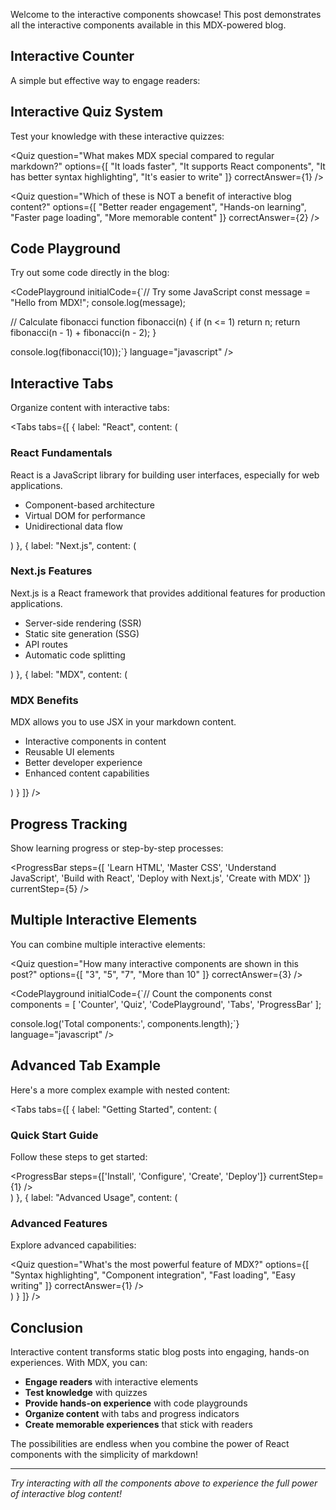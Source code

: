 Welcome to the interactive components showcase! This post demonstrates all the interactive components available in this MDX-powered blog.

## Interactive Counter

A simple but effective way to engage readers:

<Counter initialValue={0} />

<Counter initialValue={42} />

## Interactive Quiz System

Test your knowledge with these interactive quizzes:

<Quiz 
  question="What makes MDX special compared to regular markdown?"
  options={[
    "It loads faster",
    "It supports React components",
    "It has better syntax highlighting",
    "It's easier to write"
  ]}
  correctAnswer={1}
/>

<Quiz 
  question="Which of these is NOT a benefit of interactive blog content?"
  options={[
    "Better reader engagement",
    "Hands-on learning",
    "Faster page loading",
    "More memorable content"
  ]}
  correctAnswer={2}
/>

## Code Playground

Try out some code directly in the blog:

<CodePlayground 
  initialCode={`// Try some JavaScript
const message = "Hello from MDX!";
console.log(message);

// Calculate fibonacci
function fibonacci(n) {
  if (n <= 1) return n;
  return fibonacci(n - 1) + fibonacci(n - 2);
}

console.log(fibonacci(10));`}
  language="javascript"
/>

## Interactive Tabs

Organize content with interactive tabs:

<Tabs tabs={[
  {
    label: "React",
    content: (
      <div>
        <h3>React Fundamentals</h3>
        <p>React is a JavaScript library for building user interfaces, especially for web applications.</p>
        <ul>
          <li>Component-based architecture</li>
          <li>Virtual DOM for performance</li>
          <li>Unidirectional data flow</li>
        </ul>
      </div>
    )
  },
  {
    label: "Next.js",
    content: (
      <div>
        <h3>Next.js Features</h3>
        <p>Next.js is a React framework that provides additional features for production applications.</p>
        <ul>
          <li>Server-side rendering (SSR)</li>
          <li>Static site generation (SSG)</li>
          <li>API routes</li>
          <li>Automatic code splitting</li>
        </ul>
      </div>
    )
  },
  {
    label: "MDX",
    content: (
      <div>
        <h3>MDX Benefits</h3>
        <p>MDX allows you to use JSX in your markdown content.</p>
        <ul>
          <li>Interactive components in content</li>
          <li>Reusable UI elements</li>
          <li>Better developer experience</li>
          <li>Enhanced content capabilities</li>
        </ul>
      </div>
    )
  }
]} />

## Progress Tracking

Show learning progress or step-by-step processes:

<ProgressBar 
  steps={[
    'Learn HTML',
    'Master CSS',
    'Understand JavaScript',
    'Build with React',
    'Deploy with Next.js',
    'Create with MDX'
  ]}
  currentStep={5}
/>

## Multiple Interactive Elements

You can combine multiple interactive elements:

<Counter initialValue={0} />

<Quiz 
  question="How many interactive components are shown in this post?"
  options={[
    "3",
    "5",
    "7",
    "More than 10"
  ]}
  correctAnswer={3}
/>

<CodePlayground 
  initialCode={`// Count the components
const components = [
  'Counter',
  'Quiz', 
  'CodePlayground',
  'Tabs',
  'ProgressBar'
];

console.log('Total components:', components.length);`}
  language="javascript"
/>

## Advanced Tab Example

Here's a more complex example with nested content:

<Tabs tabs={[
  {
    label: "Getting Started",
    content: (
      <div>
        <h3>Quick Start Guide</h3>
        <p>Follow these steps to get started:</p>
        <ProgressBar 
          steps={['Install', 'Configure', 'Create', 'Deploy']}
          currentStep={1}
        />
        <Counter initialValue={0} />
      </div>
    )
  },
  {
    label: "Advanced Usage",
    content: (
      <div>
        <h3>Advanced Features</h3>
        <p>Explore advanced capabilities:</p>
        <Quiz 
          question="What's the most powerful feature of MDX?"
          options={[
            "Syntax highlighting",
            "Component integration",
            "Fast loading",
            "Easy writing"
          ]}
          correctAnswer={1}
        />
      </div>
    )
  }
]} />

## Conclusion

Interactive content transforms static blog posts into engaging, hands-on experiences. With MDX, you can:

- **Engage readers** with interactive elements
- **Test knowledge** with quizzes
- **Provide hands-on experience** with code playgrounds
- **Organize content** with tabs and progress indicators
- **Create memorable experiences** that stick with readers

The possibilities are endless when you combine the power of React components with the simplicity of markdown!

---

*Try interacting with all the components above to experience the full power of interactive blog content!*
